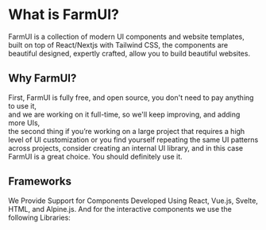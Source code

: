 # What is FarmUI?

FarmUI is a collection of modern UI components and website templates, built on top of React/Nextjs with Tailwind CSS,  the components are beautiful designed, expertly crafted, allow you to build beautiful websites.

## Why FarmUI?

First, FarmUI is fully free, and open source, you don't need to pay anything to use it, <br/>
and we are working on it full-time, so we'll keep improving, and adding more UIs, <br/>
the second thing if you’re working on a large project that requires  a high level of UI customization or you find yourself repeating the same UI patterns across projects, consider creating an internal UI library, 
and in this case FarmUI is a great choice. You should definitely use it.

## Frameworks

We Provide Support for Components Developed Using React, Vue.js, Svelte, HTML, and Alpine.js.
And for the interactive components we use the following Libraries:

<SupportedLibraries />
